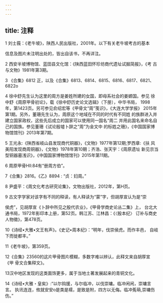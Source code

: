 ```yaml
---
---
---
```

title: 注释
---





1 刘士莪：《老牛坡》，陕西人民出版社，2001年。以下有关老牛坡考古的基本





信息及图片未注明出处的，皆出自该书，不再详注。



2 西安半坡博物馆、蓝田县文化馆：《陕西蓝田怀珍坊商代遗址试掘简报》，《考 古与文物》1981年第3期。



3 《合集》6812 正，以及《合集》6813、6814、6815、6816、6817、6821、 6822o



4 徐中舒先生认为这里的周方是姜姓所建的女国，即母系社会的姜嫄国。参见 徐中舒《周原甲骨初论》，载《徐中舒历史论文选辑》（下册），中华书局， 1998年，第1423页。另可参见俞绍宏等《甲骨文“周”笺识》，《大连大学学报》 2015年第1期。另外，董珊先生认为，周原这个地域在不同的时代有不同姓 的族群进入并建立国家政权，这些先后成立的国家可以使用同一国名“周二 并用此国名来命名自己的国族。参见董珊《试论殷墟卜辞之“周”为金文中 的标姓之珊》，《中国国家博物馆馆刊》2013年第7期。



5 王光永:《陕西省岐山县发现商代铜器》，《文物》1977年第12期;罗西章:《扶 风美阳发现商周铜器》，《文物》1978年第10期；齐浩、张天宇：《周原遗址 新见京当型铜器墓浅识》，《中国国家博物馆馆刊》2015年第11期。



6 周原甲骨Hll:84有“册周方伯”。





7《合集》2816。《乙》8894 : “贞：妇周。”

8 尹盛平：《周文化考古研究论集》，文物出版社，2012年，第H页。

9 古文字学家对该字有不同的释读，有人释读为“蒙”字，但胡厚宣认为是“崇

侯虎”，见胡厚宣《卜辞中所见之殷代农业》，《甲骨学商史论丛二集》上， 台北大通书局，1972年影印本上册，第52页。韩江苏、江林昌：《〈殷本纪〉 订补与商史人物徵》，第478页。

10《诗经•大雅•文王有声》。《史记•周本纪》：“明年，伐崇侯虎。而作丰邑， 自岐下而徙都丰。”

11《老牛坡》，第359页。

12《合集》23560的这片甲骨图片模糊，多数字难以辨认，此释文来自胡厚宣《甲 骨文合集释文》。

13汉中地区发现的这类面饰更多，属于当地土著发展起来的青铜文化。

14《诗经•大雅・皇矣》:“以尔钩援，与尔临冲，以伐崇墉。临冲闲闲，崇墉言言。 执讯连连，攸就安安o是类是襦，是致是附，四方以无侮。临冲菟萌,崇墉伤伤。”